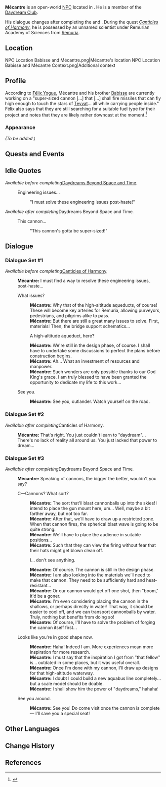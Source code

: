 {{Character Infobox
|type             = Open-World NPC
|image            = NPC Mécantre.png
|realname         = <!-- Optional, if different from in-game name -->
|deceased         = <!-- Past (for deceased prior to events of the game) or free response -->
|region           = Fontaine
|location         = Fontaine
|affiliation      = Daydream Club
|title            = Chief Designer, Teyvat Grand Cannon

|ancestry         = <!-- Clan/family -->
|father           = 
|mother           = 
|spouse           = 
|sibling          = Babisse
|child            = 
|relative         = 

|voiceEN          = 
|voiceCN          = 
|voiceJP          = 
|voiceKR          = 
|dialoguereward   = 
}}
'''Mécantre''' is an open-world [[NPC]] located in {{Location|Petrichor}}. He is a member of the [[Daydream Club]].

His dialogue changes after completing the {{Quest|Canticles of Harmony}} and {{Quest|Daydreams Beyond Space and Time}}. During the quest ''[[Canticles of Harmony]]'', he is possessed by an unnamed scientist under Remurian Academy of Sciences from [[Remuria]].

==Location==
<gallery>
NPC Location Babisse and Mécantre.png|Mécantre's location
NPC Location Babisse and Mécantre Context.png|Additional context
</gallery>

==Profile==
According to [[Félix Yogue]], Mécantre and his brother [[Babisse]] are currently working on a "super-sized cannon [...] that [...] shall fire missiles that can fly high enough to touch the stars of [[Teyvat]]... all while carrying people inside." Félix also says that they are still searching for a suitable fuel type for their project and notes that they are likely rather downcast at the moment.<ref name="Felix EMP">{{Ref/NPC|Félix Yogue|s=Evermotion Mechanical Painting}}</ref>

===Appearance===
''(To be added.)''

==Quests and Events==
{{Quests and Events}}

==Idle Quotes==
{{Dialogue Start}}
''Available before completing ''[[Daydreams Beyond Space and Time]]''.''
: {{DIcon|Idle}} Engineering issues...
:: {{A|VO Mécantre 01.ogg}} "I must solve these engineering issues post-haste!"
{{Dialogue End}}

''Available after completing ''Daydreams Beyond Space and Time''.''
{{Dialogue Start}}
: {{DIcon|Idle}} This cannon...
:: {{A|VO Mécantre 02.ogg}} "This cannon's gotta be super-sized!"
{{Dialogue End}}

==Dialogue==
===Dialogue Set #1===
''Available before completing ''[[Canticles of Harmony]]''.''
{{Dialogue Start}}
:'''Mécantre:''' I must find a way to resolve these engineering issues, post-haste...
:{{DIcon}} What issues?
::'''Mécantre:''' Why that of the high-altitude aqueducts, of course! These will become key arteries for Remuria, allowing purveyors, pedestrians, and pilgrims alike to pass.
::'''Mécantre:''' But there are still a great many issues to solve. First, materials! Then, the bridge support schematics...
::{{DIcon}} A high-altitude aqueduct, here?
::'''Mécantre:''' We're still in the design phase, of course. I shall have to undertake some discussions to perfect the plans before construction begins.
::'''Mécantre:''' Ah... What an investment of resources and manpower.
::'''Mécantre:''' Such wonders are only possible thanks to our God King's grace. I am truly blessed to have been granted the opportunity to dedicate my life to this work...
:{{DIcon}} See you.
::'''Mécantre:''' See you, outlander. Watch yourself on the road.
{{Dialogue End}}

===Dialogue Set #2===
''Available after completing ''Canticles of Harmony''.''
{{Dialogue Start}} 
:'''Mécantre:''' That's right. You just couldn't learn to "daydream"... There's no lack of reality all around us. You just lacked that power to dream...
{{Dialogue End}}

===Dialogue Set #3===
''Available after completing ''Daydreams Beyond Space and Time''.''
{{Dialogue Start}}
:'''Mécantre:''' Speaking of cannons, the bigger the better, wouldn't you say?
:{{DIcon}} C&mdash;Cannons? What sort?
::'''Mécantre:''' The sort that'll blast cannonballs up into the skies! I intend to place the gun mount here, um... Well, maybe a bit farther away, but not too far.
::'''Mécantre:''' After that, we'll have to draw up a restricted zone. When that cannon fires, the spherical blast wave is going to be quite strong.
::'''Mécantre:''' We'll have to place the audience in suitable positions...
::'''Mécantre:''' Such that they can view the firing without fear that their hats might get blown clean off.
::{{DIcon}} I... don't see anything.
::'''Mécantre:''' Of course. The cannon is still in the design phase.
::'''Mécantre:''' I am also looking into the materials we'll need to make that cannon. They need to be sufficiently hard and heat-resistant...
::'''Mécantre:''' Or our cannon would get off one shot, then "boom," it'd be a goner.
::'''Mécantre:''' I'm even considering placing the cannon in the shallows, or perhaps directly in water! That way, it should be easier to cool off, and we can transport cannonballs by water. Truly, nothing but benefits from doing so!
::'''Mécantre:''' Of course, I'll have to solve the problem of forging the cannon itself first...
:{{DIcon}} Looks like you're in good shape now.
::'''Mécantre:''' Haha! Indeed I am. More experiences mean more inspiration for more research.
::'''Mécantre:''' I must say that the inspiration I got from "that fellow" is... outdated in some places, but it was useful overall.
::'''Mécantre:''' Once I'm done with my cannon, I'll draw up designs for that high-altitude waterway.
::'''Mécantre:''' I doubt I could build a new aquabus line completely... but a scale model should be doable.
::'''Mécantre:''' I shall show him the power of "daydreams," hahaha!
:{{DIcon}} See you around.
::'''Mécantre:''' See you! Do come visit once the cannon is complete &mdash; I'll save you a special seat!
{{Dialogue End}}
<!--
==Trivia==
-->
==Other Languages==
{{Other Languages|default_hidden=1
|en      = Mécantre
|zhs     = 梅康顿
|zhs_rm  = Méikāngdùn
|zht     = 梅康頓
|zht_rm  = Méikāngdùn
|ja      = メカントル
|ko      = 메이콘턴
|es      = Mécantre
|fr      = Mécantre
|ru      = Мекантре
|th      = Mécantre
|vi      = Mécantre
|de      = Mécantre
|id      = Mécantre
|pt      = Mécantre
|tr      = Mécantre
|it      = Mécantre
}}

==Change History==
{{Change History|4.6|introduced=2.8}}

==References==
{{Reflist}}